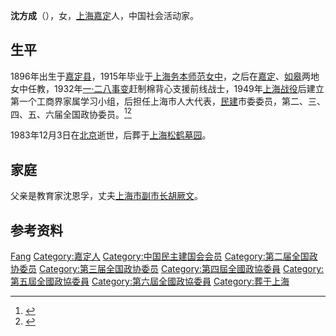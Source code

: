 '''沈方成'''（{{bd|1896年||1983年|12月3日}}），女，[[上海|上海]][[嘉定|嘉定]]人，中国社会活动家。

==生平==
1896年出生于[[嘉定县|嘉定县]]，1915年毕业于[[上海务本师范女中|上海务本师范女中]]，之后在[[嘉定|嘉定]]、[[如皋|如皋]]两地女中任教，1932年[[一·二八事变|一·二八事变]]赶制棉背心支援前线战士，1949年[[上海战役|上海战役]]后建立第一个工商界家属学习小组，后担任上海市人大代表，[[民建|民建]]市委委员，第二、三、四、五、六届全国政协委员。<ref>{{Cite book|title=中华人民共和国职官志|author=何虎生, 李耀东, 向常福主编|publisher=中国社会出版社|year=2003|isbn=9787800883934|location=北京|pages=}}</ref><ref>{{Cite book|title=历届全国政协委员人名辞典|author=|publisher=中国国际广播出版社|year=1996|isbn=9787507813746|location=北京|pages=286}}</ref>

1983年12月3日在[[北京|北京]]逝世，后葬于[[上海|上海]][[松鹤墓园|松鹤墓园]]。

== 家庭 ==
父亲是教育家沈恩孚，丈夫[[上海市副市长|上海市副市长]][[胡厥文|胡厥文]]。

== 参考资料 ==
{{reflist}}

{{中国人物小作品}}

{{Authority control}}
{{DEFAULTSORT:Shen沈}}
[[Category:沈姓|Fang]]
[[Category:嘉定人|Category:嘉定人]]
[[Category:中国民主建国会会员|Category:中国民主建国会会员]]
[[Category:第二届全国政协委员|Category:第二届全国政协委员]]
[[Category:第三届全国政协委员|Category:第三届全国政协委员]]
[[Category:第四屆全國政協委員|Category:第四屆全國政協委員]]
[[Category:第五屆全國政協委員|Category:第五屆全國政協委員]]
[[Category:第六屆全國政協委員|Category:第六屆全國政協委員]]
[[Category:葬于上海|Category:葬于上海]]